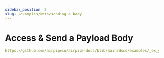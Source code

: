 ```yaml
---
sidebar_position: 2
slug: /examples/http/sending-a-body
---
```


# Access & Send a Payload Body

```yml reference title="HTTP POST"
https://github.com/airpipeio/airpipe-docs/blob/main/docs/examples/_ex_ymls/_http/http-post-basic.yml
```